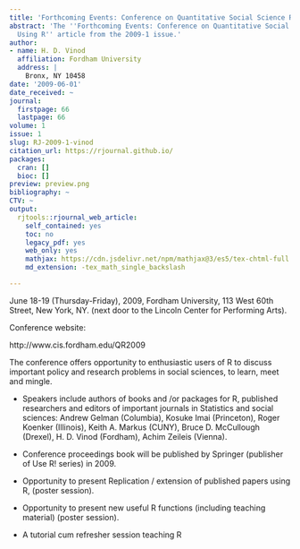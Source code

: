 ```yaml
---
title: 'Forthcoming Events: Conference on Quantitative Social Science Research Using R'
abstract: 'The ''Forthcoming Events: Conference on Quantitative Social Science Research
  Using R'' article from the 2009-1 issue.'
author:
- name: H. D. Vinod
  affiliation: Fordham University
  address: |
    Bronx, NY 10458
date: '2009-06-01'
date_received: ~
journal:
  firstpage: 66
  lastpage: 66
volume: 1
issue: 1
slug: RJ-2009-1-vinod
citation_url: https://rjournal.github.io/
packages:
  cran: []
  bioc: []
preview: preview.png
bibliography: ~
CTV: ~
output:
  rjtools::rjournal_web_article:
    self_contained: yes
    toc: no
    legacy_pdf: yes
    web_only: yes
    mathjax: https://cdn.jsdelivr.net/npm/mathjax@3/es5/tex-chtml-full.js
    md_extension: -tex_math_single_backslash

---
```


::: article
June 18-19 (Thursday-Friday), 2009, Fordham University, 113 West 60th
Street, New York, NY. (next door to the Lincoln Center for Performing
Arts).

Conference website:

http://www.cis.fordham.edu/QR2009

The conference offers opportunity to enthusiastic users of R to discuss
important policy and research problems in social sciences, to learn,
meet and mingle.

-   Speakers include authors of books and /or packages for R, published
    researchers and editors of important journals in Statistics and
    social sciences: Andrew Gelman (Columbia), Kosuke Imai (Princeton),
    Roger Koenker (Illinois), Keith A. Markus (CUNY), Bruce D.
    McCullough (Drexel), H. D. Vinod (Fordham), Achim Zeileis (Vienna).

-   Conference proceedings book will be published by Springer (publisher
    of Use R! series) in 2009.

-   Opportunity to present Replication / extension of published papers
    using R, (poster session).

-   Opportunity to present new useful R functions (including teaching
    material) (poster session).

-   A tutorial cum refresher session teaching R
:::
